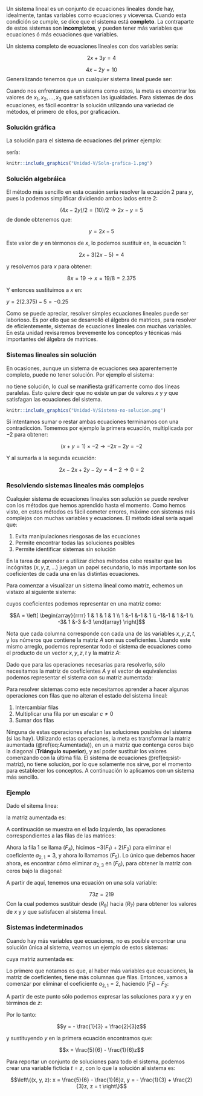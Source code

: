 Un sistema lineal es un conjunto de ecuaciones lineales donde hay, idealmente, tantas variables como ecuaciones y viceversa. Cuando esta condición se cumple, se dice que el sistema está **completo**. La contraparte de estos sistemas son **incompletos**, y pueden tener más variables que ecuaciones ó más ecuaciones que variables.

Un sistema completo de ecuaciones lineales con dos variables sería:

$$2x + 3y = 4$$

$$4x - 2y =10$$
Generalizando tenemos que un cualquier sistema lineal puede ser:

\begin{align}
a_{1,1}x_1+a_{2,1}x_2 + \dots + a_{n,1}x_n & = b_1\\
a_{1,2}x_1+a_{2,2}x_2 + \dots + a_{n,2}x_n & = b_2\\
\vdots & \\
a_{1, n}x_1+a_{2,n}x_2 + \dots + a_{n,n}x_n & = b_n
\end{align}

Cuando nos enfrentamos a un sistema como estos, la meta es encontrar los valores de $x_1, x_2, \dots , x_3$ que satisfacen las igualdades. Para sistemas de dos ecuaciones, es fácil econtrar la solución utilizando una variedad de métodos, el primero de ellos, por graficación.

### Solución gráfica

La solución para el sistema de ecuaciones del primer ejemplo:

\begin{align}
2x + 3y & = 4\\
4x - 2y & =10
\end{align} 

sería:

```r
knitr::include_graphics("Unidad-V/Soln-grafica-1.png")
```

### Solución algebráica

El método más sencillo en esta ocasión sería resolver la ecuación 2 para $y$, pues la podemos simplificar dividiendo ambos lados entre 2:

$$ (4x - 2y)/2 = (10)/2 \rightarrow 2x - y = 5$$
de donde obtenemos que:

$$y = 2x-5$$

Este valor de $y$ en térmonos de $x$, lo podemos sustituir en, la ecuación 1:

$$2x+3(2x-5) = 4$$

y resolvemos para $x$ para obtener:

$$8x = 19 \rightarrow x = 19/8=2.375$$

Y entonces sustituimos a $x$ en:

$y = 2(2.375) - 5 = -0.25$

Como se puede apreciar, resolver simples ecuaciones lineales puede ser laborioso. Es por ello que se desarrolló el álgebra de matrices, para resolver de eficientemente, sistemas de ecuaciones lineales con muchas variables. En esta unidad revisaremos brevemente los conceptos y técnicas más importantes del álgebra de matrices.

### Sistemas lineales sin solución

En ocasiones, aunque un sistema de ecuaciones sea aparentemente completo, puede no tener solución. Por ejemplo el sistema:

\begin{align}
x + y & = 1 \\
2x + 2y & = 4
\end{align}

no tiene solución, lo cual se manifiesta gráficamente como dos líneas paralelas. Esto quiere decir que no existe un par de valores $x$ y $y$ que satisfagan las ecuaciones del sistema.

```r
knitr::include_graphics("Unidad-V/Sistema-no-solucion.png")
```

Si intentamos sumar o restar ambas ecuaciones terminamos con una contradicción. Tomemos por ejemplo la primera ecuación, multiplicada por $-2$ para obtener:

$$(x + y = 1) \times -2 \rightarrow -2x-2y = -2$$

Y al sumarla a la segunda ecuación:

$$2x - 2x + 2y - 2y = 4-2 \rightarrow 0 = 2$$

### Resolviendo sistemas lineales más complejos

Cualquier sistema de ecuaciones lineales son solución se puede revolver con los métodos que hemos aprendido hasta el momento. Como hemos visto, en estos métodos es fácil cometer errores, máxime con sistemas más complejos con muchas variables y ecuaciones. El método ideal sería aquel que:

1. Evita manipulaciones riesgosas de las ecuaciones
2. Permite encontrar todas las soluciones posibles
3. Permite identificar sistemas sin solución

En la tarea de aprender a utilizar dichos métodos cabe resaltar que las incógnitas ($x, y, z, \dots$) juegan un papel secundario, lo más importante son los coeficientes de cada una en las distintas ecuaciones.

Para comenzar a visualizar un sistema lineal como matriz, echemos un vistazo al siguiente sistema:

\begin{align}
x+y+z+t & = 1 \\
x-y-z+t & = 3 \\
-x-y+z-t & = 1\\
-3x+y-3z-3t &= 4
\end{align}

cuyos coeficientes podemos representar en una matriz como:

$$A = \left[
\begin{array}{rrrr}
1 & 1 & 1 & 1 \\
1 &-1 &-1 & 1 \\
-1&-1 & 1 &-1 \\
-3& 1 &-3 &-3
\end{array}
\right]$$


Nota que cada columna corresponde con cada una de las variables $x, y, z, t$, y los números que contiene la matriz $A$ son sus coeficientes. Usando este mismo arreglo, podemos representar todo el sistema de ecuaciones como el producto de un vector $x, y, z, t$ y la matriz $A$:

\begin{equation}
\left[
\begin{array} {r}
x \\ y \\ z \\ t
\end{array}
\right]
\left[
\begin{array}{rrrr}
1 & 1 & 1 & 1 \\
1 &-1 &-1 & 1 \\
-1&-1 & 1 &-1 \\
-3& 1 &-3 &-3
\end{array} 
\right] = 
\left[\begin{array}{r}
1 \\ 3 \\ 1 \\ 4
\end{array}\right] (\#eq:sist-matriz)
\end{equation}

Dado que para las operaciones necesarias para resolverlo, sólo necesitamos la matriz de coeficientes $A$ y el vector de equivalencias podemos representar el sistema con su matriz aumentada:

\begin{equation}
\left[
\begin{array}{rrrr|l}
1 & 1 & 1 & 1 & 1\\
1 &-1 &-1 & 1 & 3\\
-1&-1 & 1 &-1 & 1\\
-3& 1 &-3 &-3 & 4
\end{array} \right] (\#eq:Aumentada)
\end{equation}

Para resolver sistemas como este necesitamos aprender a hacer algunas operaciones con filas que no alteran el estado del sistema lineal:

1. Intercambiar filas
2. Multiplicar una fila por un escalar $c \neq 0$
3. Sumar dos filas

Ninguna de estas operaciones afectan las soluciones posibles del sistema (si las hay). Utilizando estas operaciones, la meta es transformar la matriz aumentada (\@ref(eq:Aumentada)), en un a matriz que contenga ceros bajo la diagonal (**Triángulo superior**), y así poder sustituir los valores comenzando con la última fila. El sistema de ecuaciones \@ref(eq:sist-matriz), no tiene solución, por lo que solamente nos sirve, por el momento para establecer los conceptos. A continuación lo aplicamos con un sistema más sencillo. 

### Ejemplo

Dado el sitema linea:

\begin{align}
2x - 1y + 3z &= 9\\
3x + 5y - z  &= 10\\
4x + 2y - 3z &= -1
\end{align}

la matriz aumentada es:

\begin{equation}
\left[
\begin{array}{rrr|l}
 2 & -1& 3 & 9 \\
 3 & 5 &-1 & 10\\
 4 & 2 &-3 &-1
\end{array}
\right]
\begin{array}
\ (F_1) \\ (F_2) \\ (F_3)
\end{array}
\end{equation}

A continuación se muestra en el lado izquierdo, las operaciones correspondientes a las filas de las matrices:

\begin{equation}
\begin{array}{r}
(F_1) \\ -3(F_1)+2(F_2) \\ 2(F_1)-(F_3)
\end{array}
\left[
\begin{array}{rrr|r}
2 &-1 & 3 & 9 \\
0 &13 &-11&-7 \\
0 &-4 & 9 &19
\end{array}
\right]
\begin{array}{r}
\ (F_4) \\ (F_5) \\ (F_6)
\end{array}
\end{equation}

Ahora la fila 1 se llama $(F_4)$, hicimos $-3(F_1)+2(F_2)$ para eliminar el coeficiente $a_{2,1} = 3$, y ahora lo llamamos $(F_5)$. Lo único que debemos hacer ahora, es encontrar cómo eliminar $a_{2,3}$ en $(F_6)$, para obtener la matriz con ceros bajo la diagonal:

\begin{equation}
\begin{array}{r}
(F_4) \\ (F_5) \\ 4(F_5)+13(F_6)
\end{array}
\left[
\begin{array}{rrr|r}
2 &-1 & 3 & 9 \\
0 &13 &-11&-7 \\
0 & 0 &73 &219
\end{array}
\right]
\begin{array}{r}
(F_7) \\ (F_8) \\ (F_9)
\end{array}
\end{equation}

A partir de aquí, tenemos una ecuación on una sola variable:

$$73z = 219$$
Con la cual podemos sustituir desde $(R_9)$ hacia $(R_7)$ para obtener los valores de $x$ y $y$ que satisfacen al sistema lineal.

### Sistemas indeterminados

Cuando hay más variables que ecuaciones, no es posible encontrar una solución única al sistema, veamos un ejemplo de estos sistemas:

\begin{align}
2x+2y-z &= 1 \\
2x-y+z &= 2
\end{align}

cuya matriz aumentada es:

\begin{equation}
\left[
\begin{array}{rrr|r}
2 & 2 & -1& 1 \\
2 & -1& 1 & 2
\end{array} \right]
\begin{array}
(F_1) \\ (F_2)
\end{array}
\end{equation}

Lo primero que notamos es que, al haber más variables que ecuaciones, la matriz de coeficientes, tiene más columnas que filas. Entonces, vamos a comenzar por eliminar el coeficiente $a_{2,1} = 2$, haciendo $(F_1)-F_2$:

\begin{equation}
\begin{array}{r}
(F_1) \\ (F_1) - (F_2)
\end{array}
\left[ 
\begin{array}{rrr|r}
2 & 2 &-1 & 1\\
0 & 3 &-2 &-1
\end{array}
\right]
\begin{array}{r}
(F_3) \\ (F_4)
\end{array}
\end{equation}

A partir de este punto sólo podemos expresar las soluciones para $x$ y $y$ en términos de $z$:

\begin{align}
2x + 2y - z &= 1 \\
3y - 2z & = -1
\end{align}

Por lo tanto:

$$y = - \frac{1}{3} + \frac{2}{3}z$$

y sustituyendo $y$ en la primera ecuación encontramos que:

$$x = \frac{5}{6} - \frac{1}{6}z$$

Para reportar un conjunto de soluciones para todo el sistema, podemos crear una variable ficticia $t = z$, con lo que la solución al sistema es:

$$\left\{(x, y, z): x = \frac{5}{6} - \frac{1}{6}z, y = - \frac{1}{3} + \frac{2}{3}z, z = t \right\}$$
